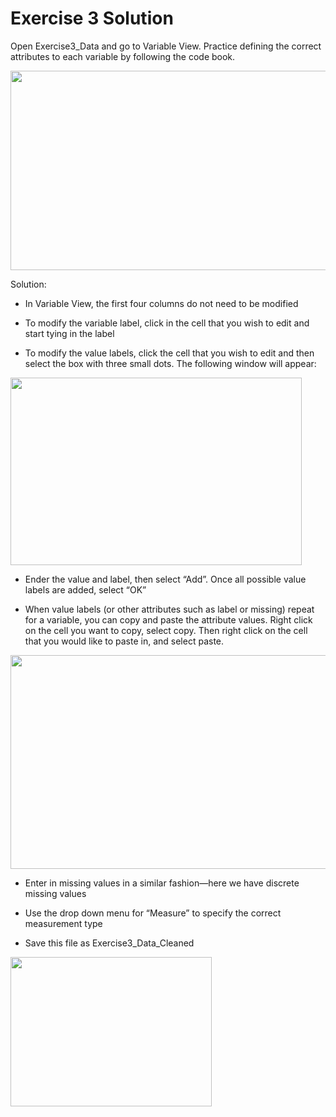 Exercise 3 Solution
===================

Open Exercise3\_Data and go to Variable View. Practice defining the
correct attributes to each variable by following the code book.

![](./media/spss-exer-image8.png){width="6.0625in"
height="3.320896762904637in"}

Solution:

-   In Variable View, the first four columns do not need to be modified

-   To modify the variable label, click in the cell that you wish to
    edit and start tying in the label

-   To modify the value labels, click the cell that you wish to edit and
    then select the box with three small dots. The following window will
    appear:

![](./media/spss-exer-image9.png){width="4.854166666666667in"
height="3.125in"}

-   Ender the value and label, then select "Add". Once all possible
    value labels are added, select "OK"

-   When value labels (or other attributes such as label or missing)
    repeat for a variable, you can copy and paste the attribute values.
    Right click on the cell you want to copy, select copy. Then right
    click on the cell that you would like to paste in, and select paste.

![](./media/spss-exer-image10.png){width="6.5in"
height="3.5605489938757655in"}

-   Enter in missing values in a similar fashion---here we have discrete
    missing values

-   Use the drop down menu for "Measure" to specify the correct
    measurement type

-   Save this file as Exercise3\_Data\_Cleaned

![](./media/spss-exer-image11.png){width="3.3541666666666665in"
height="2.4895833333333335in"}
